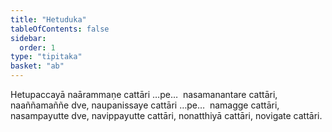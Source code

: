 ```yaml
---
title: "Hetuduka"
tableOfContents: false
sidebar:
  order: 1
type: "tipitaka"
basket: "ab"
---
```



<DynamicBreadcrumb />

<Division number="37">

<Paragraph number="1413">
Hetupaccayā naārammaṇe cattāri …pe…  nasamanantare cattāri, naaññamaññe dve, naupanissaye cattāri …pe…  namagge cattāri, nasampayutte dve, navippayutte cattāri, nonatthiyā cattāri, novigate cattāri.
</Paragraph>
</Division>